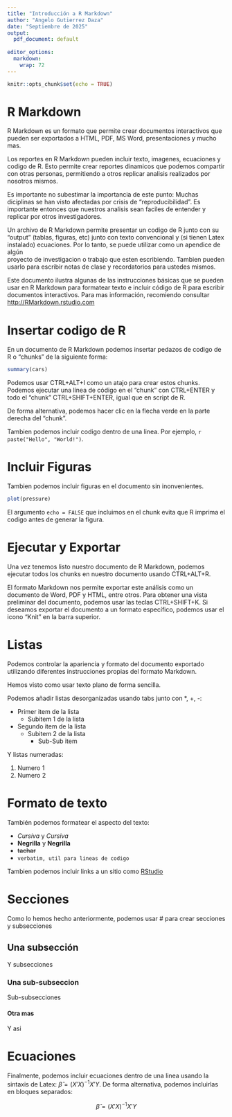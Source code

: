 ```yaml
---
title: "Introducción a R Markdown"
author: "Angelo Gutierrez Daza"
date: "Septiembre de 2025"
output:
  pdf_document: default
  
editor_options: 
  markdown: 
    wrap: 72
---
```


```r
knitr::opts_chunk$set(echo = TRUE)
```

# R Markdown

R Markdown es un formato que permite crear documentos interactivos que
pueden ser exportados a HTML, PDF, MS Word, presentaciones y mucho mas.

Los reportes en R Markdown pueden incluir texto, imagenes, ecuaciones y
codigo de R. Esto permite crear reportes dinamicos que podemos compartir
con otras personas, permitiendo a otros replicar analisis realizados por
nosotros mismos.

Es importante no subestimar la importancia de este punto: Muchas
diciplinas se han visto afectadas por crisis de "reproducibilidad". Es
importante entonces que nuestros analisis sean faciles de entender y
replicar por otros investigadores.

Un archivo de R Markdown permite presentar un codigo de R junto con su
"output" (tablas, figuras, etc) junto con texto convencional y (si
tienen Latex instalado) ecuaciones. Por lo tanto, se puede utilizar como
un apendice de algún\
proyecto de investigacion o trabajo que esten escribiendo. Tambien
pueden usarlo para escribir notas de clase y recordatorios para ustedes
mismos.

Este documento ilustra algunas de las instrucciones básicas que se
pueden usar en R Markdown para formatear texto e incluir código de R
para escribir documentos interactivos. Para mas información, recomiendo
consultar <http://RMarkdown.rstudio.com>

# Insertar codigo de R

En un documento de R Markdown podemos insertar pedazos de codigo de R o
"chunks" de la siguiente forma:

```r
summary(cars)
```

Podemos usar CTRL+ALT+I como un atajo para crear estos chunks. Podemos
ejecutar una línea de código en el "chunk" con CTRL+ENTER y todo el
"chunk" CTRL+SHIFT+ENTER, igual que en script de R.

De forma alternativa, podemos hacer clic en la flecha verde en la parte
derecha del "chunk".

Tambien podemos incluir codigo dentro de una linea. Por ejemplo,
`r paste("Hello", "World!")`.

# Incluir Figuras

Tambien podemos incluir figuras en el documento sin inonvenientes.

```r
plot(pressure)
```

El argumento `echo = FALSE` que incluimos en el chunk evita que R
imprima el codigo antes de generar la figura.

# Ejecutar y Exportar

Una vez tenemos listo nuestro documento de R Markdown, podemos ejecutar
todos los chunks en nuestro documento usando CTRL+ALT+R.

El formato Markdown nos permite exportar este análisis como un documento
de Word, PDF y HTML, entre otros. Para obtener una vista preliminar del
documento, podemos usar las teclas CTRL+SHIFT+K. Si deseamos exportar el
documento a un formato específico, podemos usar el icono "Knit" en la
barra superior.

# Listas

Podemos controlar la apariencia y formato del documento exportado
utilizando diferentes instrucciones propias del formato Markdown.

Hemos visto como usar texto plano de forma sencilla.

Podemos añadir listas desorganizadas usando tabs junto con \*, +, -:

-   Primer item de la lista
    -   Subitem 1 de la lista
-   Segundo item de la lista
    -   Subitem 2 de la lista
        -   Sub-Sub item

Y listas numeradas:

1)  Numero 1
2)  Numero 2

# Formato de texto

También podemos formatear el aspecto del texto:

-   *Cursiva* y *Cursiva*
-   **Negrilla** y **Negrilla**
-   ~~tachar~~
-   `verbatim, util para lineas de codigo`

Tambien podemos incluir links a un sitio como [RStudio](www.rstudio.com)

# Secciones

Como lo hemos hecho anteriormente, podemos usar \# para crear secciones
y subsecciones

## Una subsección

Y subsecciones

### Una sub-subseccion

Sub-subsecciones

#### Otra mas

Y asi

# Ecuaciones

Finalmente, podemos incluir ecuaciones dentro de una linea usando la
sintaxis de Latex: $\hat{\beta} = \left( X'X \right )^{-1} X'Y$. De
forma alternativa, podemos incluirlas en bloques separados:

$$\hat{\beta} = \left( X'X \right )^{-1} X'Y$$

